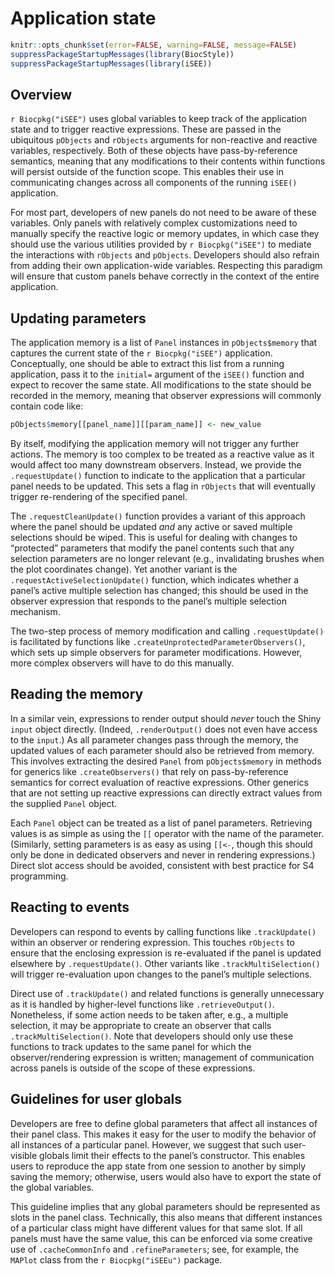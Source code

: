 # Application state {#server}

```r
knitr::opts_chunk$set(error=FALSE, warning=FALSE, message=FALSE)
suppressPackageStartupMessages(library(BiocStyle))
suppressPackageStartupMessages(library(iSEE))
```

## Overview

`r Biocpkg("iSEE")` uses global variables to keep track of the application state and to trigger reactive expressions.
These are passed in the ubiquitous `pObjects` and `rObjects` arguments for non-reactive and reactive variables, respectively.
Both of these objects have pass-by-reference semantics, meaning that any modifications to their contents within functions will persist outside of the function scope.
This enables their use in communicating changes across all components of the running `iSEE()` application.

For most part, developers of new panels do not need to be aware of these variables.
Only panels with relatively complex customizations need to manually specify the reactive logic or memory updates,
in which case they should use the various utilities provided by `r Biocpkg("iSEE")` to mediate the interactions with `rObjects` and `pObjects`.
Developers should also refrain from adding their own application-wide variables.
Respecting this paradigm will ensure that custom panels behave correctly in the context of the entire application.

## Updating parameters

The application memory is a list of `Panel` instances in `pObjects$memory` that captures the current state of the `r Biocpkg("iSEE")` application.
Conceptually, one should be able to extract this list from a running application, pass it to the `initial=` argument of the `iSEE()` function and expect to recover the same state.
All modifications to the state should be recorded in the memory, meaning that observer expressions will commonly contain code like:

```r
pObjects$memory[[panel_name]][[param_name]] <- new_value
```

By itself, modifying the application memory will not trigger any further actions.
The memory is too complex to be treated as a reactive value as it would affect too many downstream observers.
Instead, we provide the `.requestUpdate()` function to indicate to the application that a particular panel needs to be updated.
This sets a flag in `rObjects` that will eventually trigger re-rendering of the specified panel.

The `.requestCleanUpdate()` function provides a variant of this approach where the panel should be updated _and_ any active or saved multiple selections should be wiped.
This is useful for dealing with changes to "protected" parameters that modify the panel contents such that any selection parameters are no longer relevant (e.g., invalidating brushes when the plot coordinates change).
Yet another variant is the `.requestActiveSelectionUpdate()` function, which indicates whether a panel's active multiple selection has changed; this should be used in the observer expression that responds to the panel's multiple selection mechanism.

The two-step process of memory modification and calling `.requestUpdate()` is facilitated by functions like `.createUnprotectedParameterObservers()`, which sets up simple observers for parameter modifications.
However, more complex observers will have to do this manually.

## Reading the memory

In a similar vein, expressions to render output should _never_ touch the Shiny `input` object directly.
(Indeed, `.renderOutput()` does not even have access to the `input`.)
As all parameter changes pass through the memory, the updated values of each parameter should also be retrieved from memory.
This involves extracting the desired `Panel` from `pObjects$memory` in methods for generics like `.createObservers()` that rely on pass-by-reference semantics for correct evaluation of reactive expressions.
Other generics that are not setting up reactive expressions can directly extract values from the supplied `Panel` object.

Each `Panel` object can be treated as a list of panel parameters.
Retrieving values is as simple as using the `[[` operator with the name of the parameter.
(Similarly, setting parameters is as easy as using `[[<-`, though this should only be done in dedicated observers and never in rendering expressions.)
Direct slot access should be avoided, consistent with best practice for S4 programming.

## Reacting to events

Developers can respond to events by calling functions like `.trackUpdate()` within an observer or rendering expression.
This touches `rObjects` to ensure that the enclosing expression is re-evaluated if the panel is updated elsewhere by `.requestUpdate()`.
Other variants like `.trackMultiSelection()` will trigger re-evaluation upon changes to the panel's multiple selections.

Direct use of `.trackUpdate()` and related functions is generally unnecessary as it is handled by higher-level functions like `.retrieveOutput()`.
Nonetheless, if some action needs to be taken after, e.g., a multiple selection, it may be appropriate to create an observer that calls `.trackMultiSelection()`.
Note that developers should only use these functions to track updates to the same panel for which the observer/rendering expression is written; 
management of communication across panels is outside of the scope of these expressions.

## Guidelines for user globals

Developers are free to define global parameters that affect all instances of their panel class.
This makes it easy for the user to modify the behavior of all instances of a particular panel.
However, we suggest that such user-visible globals limit their effects to the panel's constructor.
This enables users to reproduce the app state from one session to another by simply saving the memory; 
otherwise, users would also have to export the state of the global variables.

This guideline implies that any global parameters should be represented as slots in the panel class.
Technically, this also means that different instances of a particular class might have different values for that same slot.
If all panels must have the same value, this can be enforced via some creative use of `.cacheCommonInfo` and `.refineParameters`;
see, for example, the `MAPlot` class from the `r Biocpkg("iSEEu")` package.
